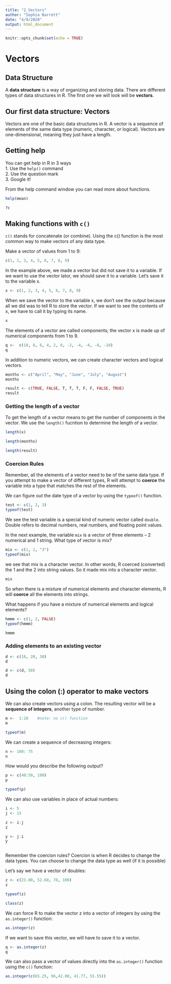 ```yaml
---
title: "2_Vectors"
author: "Sophia Barrett"
date: "4/9/2020"
output: html_document
---
```


```r
knitr::opts_chunk$set(echo = TRUE)
```

# Vectors

## Data Structure
A **data structure** is a way of organizing and storing data.  There are different types of data structures in R.  The first one we will look will be **vectors**. 

## Our first data structure: Vectors

Vectors are one of the basic data structures in R.  A vector is a sequence of elements of the same data type (numeric, character, or logical).  Vectors are one-dimensional, meaning they just have a length.

## Getting help

You can get help in R in 3 ways  
1.  Use the `help()` command  
2.  Use the question mark  
3.  Google it!  

From the help command window you can read more about functions.  

```r
help(mean)
```

```r
?c
```

## Making functions with `c()`
`c()` stands for concatenate (or combine).  Using the c() function is the most common way to make vectors of any data type.

Make a vector of values from 1 to 9:
```r
c(1, 2, 3, 4, 5, 6, 7, 8, 9)
```
In the example above, we made a vector but did not save it to a variable.  If we want to use the vector lator, we should save it to a variable. Let's save it to the variable x.

```r
x <- c(1, 2, 3, 4, 5, 6, 7, 8, 9)
```
When we save the vector to the variable x, we don't see the output because all we did was to tell R to store the vector.  If we want to see the contents of x, we have to call it by typing its name.
```r
x
```
The elements of a vector are called components; the vector x is made up of numerical components from 1 to 9.

```r
q <-  c(10, 8, 6, 4, 2, 0, -2, -4, -6, -8, -10)
q
```

In addition to numeric vectors, we can create character vectors and logical vectors.

```r
months <- c("April", "May", "June", "July", "August")
months
```

```r
result <- c(TRUE, FALSE, T, T, T, F, F, FALSE, TRUE)
result
```
### Getting the length of a vector
To get the length of a vector means to get the number of components in the vector.  We use the `length()` fucntion to determine the length of a vector.

```r
length(x)
```
```r
length(months)
```


```r
length(result)
```

### Coercion Rules
Remember, all the elements of a vector need to be of the same data type.  If you attempt to make a vector of different types, R will attempt to **coerce** the variable into a type that matches the rest of the elements.  

We can figure out the date type of a vector by using the `typeof()` function.

```r
test <- c(1, 2, 3)
typeof(test)
```
We see the test variable is a special kind of numeric vector called `double`. Double refers to decimal numbers, real numbers, and floating point values.

In the next example, the variable `mix` is a vector of three elements -- 2 numerical and 1 string.  What type of vector is mix?

```r
mix <- c(1, 2, "3")
typeof(mix)
```
we see that mix is a character vector.  In other words, R coerced (converted) the 1 and the 2 into string values. So it made mix into a character vector.
```r
mix
```
So when there is a mixture of numerical elements and character elements, R will **coerce** all the elements into strings.

What happens if you have a mixture of numerical elements and logical elements?

```r
hmmm <- c(1, 2, FALSE)
typeof(hmmm)
```

```r
hmmm
```

### Adding elements to an existing vector

```r
d <- c(10, 20, 30)
d
```

```r
d <- c(d, 50)
d
```

## Using the colon (:) operator to make vectors

We can also create vectors using a colon.  The resulting vector will be a **sequence of integers**, another type of number.  

```r
m <-  1:10    #note: no c() function
m
```
```r
typeof(m)
```

We can create a sequence of decreasing integers:
```r
n <- 100: 75
n
```

How would you describe the following output?
```r
p <- c(40:50, 100)
p
```
```r
typeof(p)
```

We can also use variables in place of actual numbers:
```r
i <- 5
j <- 15

z <- i:j
z
```


```r
y <- j:i
y
```


```r
```

Remember the coercion rules?  Coercion is when R decides to change the data types.  You can choose to change the data type as well (if it is possible)

Let's say we have a vector of doubles:
```r
z <- c(23.00, 52.60, 78, 100)
z
```
```r
typeof(z)
```

```r
class(z)
```

We can force R to make the vector z into a vector of integers by using the `as.integer()` function:
```r
as.integer(z)
```

If we want to save this vector, we will have to save it to a vector.
```r
q <- as.integer(z)
q
```

We can also pass a vector of values directly into the `as.integer()` function using the `c()` function:
```r
as.integer(c(65.25, 96,42.00, 41.77, 55.55))
```





























